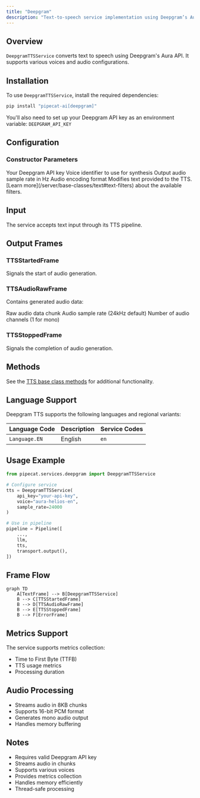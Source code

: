 ```yaml
---
title: "Deepgram"
description: "Text-to-speech service implementation using Deepgram’s Aura API"
---
```


## Overview

`DeepgramTTSService` converts text to speech using Deepgram's Aura API. It supports various voices and audio configurations.

## Installation

To use `DeepgramTTSService`, install the required dependencies:

```bash
pip install "pipecat-ai[deepgram]"
```

You'll also need to set up your Deepgram API key as an environment variable: `DEEPGRAM_API_KEY`

## Configuration

### Constructor Parameters

<ParamField path="api_key" type="str" required>
  Your Deepgram API key
</ParamField>

<ParamField path="voice" type="str" default="aura-helios-en">
  Voice identifier to use for synthesis
</ParamField>

<ParamField path="sample_rate" type="int" default="None">
  Output audio sample rate in Hz
</ParamField>

<ParamField path="encoding" type="str" default="linear16">
  Audio encoding format
</ParamField>

<ParamField path="text_filter" type="BaseTextFilter" default="None">
  Modifies text provided to the TTS. [Learn
  more](/server/base-classes/text#text-filters) about the available filters.
</ParamField>

## Input

The service accepts text input through its TTS pipeline.

## Output Frames

### TTSStartedFrame

Signals the start of audio generation.

### TTSAudioRawFrame

Contains generated audio data:

<ParamField path="audio" type="bytes">
  Raw audio data chunk
</ParamField>

<ParamField path="sample_rate" type="int">
  Audio sample rate (24kHz default)
</ParamField>

<ParamField path="num_channels" type="int">
  Number of audio channels (1 for mono)
</ParamField>

### TTSStoppedFrame

Signals the completion of audio generation.

## Methods

See the [TTS base class methods](/server/base-classes/speech#ttsservice) for additional functionality.

## Language Support

Deepgram TTS supports the following languages and regional variants:

| Language Code | Description | Service Codes |
| ------------- | ----------- | ------------- |
| `Language.EN` | English     | `en`          |

## Usage Example

```python
from pipecat.services.deepgram import DeepgramTTSService

# Configure service
tts = DeepgramTTSService(
    api_key="your-api-key",
    voice="aura-helios-en",
    sample_rate=24000
)

# Use in pipeline
pipeline = Pipeline([
    ...,
    llm,
    tts,
    transport.output(),
])
```

## Frame Flow

```mermaid
graph TD
    A[TextFrame] --> B[DeepgramTTSService]
    B --> C[TTSStartedFrame]
    B --> D[TTSAudioRawFrame]
    B --> E[TTSStoppedFrame]
    B --> F[ErrorFrame]
```

## Metrics Support

The service supports metrics collection:

- Time to First Byte (TTFB)
- TTS usage metrics
- Processing duration

## Audio Processing

- Streams audio in 8KB chunks
- Supports 16-bit PCM format
- Generates mono audio output
- Handles memory buffering

## Notes

- Requires valid Deepgram API key
- Streams audio in chunks
- Supports various voices
- Provides metrics collection
- Handles memory efficiently
- Thread-safe processing

